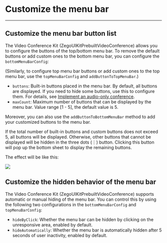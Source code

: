 # Customize the menu bar

- - -


## Customize the menu bar button list

The Video Conference Kit (ZegoUIKitPrebuiltVideoConference) allows you to configure the buttons of the top/bottom menu bar. 
To remove the default buttons or add custom ones to the bottom menu bar, you can configure the `bottomMenuBarConfig`: 

(Similarly, to configure top menu bar buttons or add custom ones to the top menu bar, use the `topMenuBarConfig` and `addButtonToTopMenuBar`.)

- `buttons`: Built-in buttons placed in the menu bar. By default, all buttons are displayed. If you need to hide some buttons, use this to configure them. For details, see [Implement an audio-only conference](./09-Implement%20an%20audio-only%20conference.mdx). 
- `maxCount`: Maximum number of buttons that can be displayed by the menu bar. Value range [1 - 5], the default value is 5.

Moreover, you can also use the `addButtonToBottomMenuBar` method to add your customized buttons to the menu bar.

If the total number of built-in buttons and custom buttons does not exceed 5, all buttons will be displayed.
Otherwise, other buttons that cannot be displayed will be hidden in the three dots (⋮) button. Clicking this button will pop up the bottom sheet to display the remaining buttons. 

The effect will be like this:

<Frame width="200" height="auto" >
  <img src="https://doc-media.zego.im/sdk-doc/Pics/ZegoUIKit/conference/menuBar.gif" />
</Frame>






## Customize the hidden behavior of the menu bar

The Video Conference Kit (ZegoUIKitPrebuiltVideoConference) supports automatic or manual hiding of the menu bar. You can control this by using the following two configurations in the `bottomMenuBarConfig` and `topMenuBarConfig`:

- `hideByClick`: Whether the menu bar can be hidden by clicking on the unresponsive area, enabled by default.
- `hideAutomatically`: Whether the menu bar is automatically hidden after 5 seconds of user inactivity, enabled by default.
